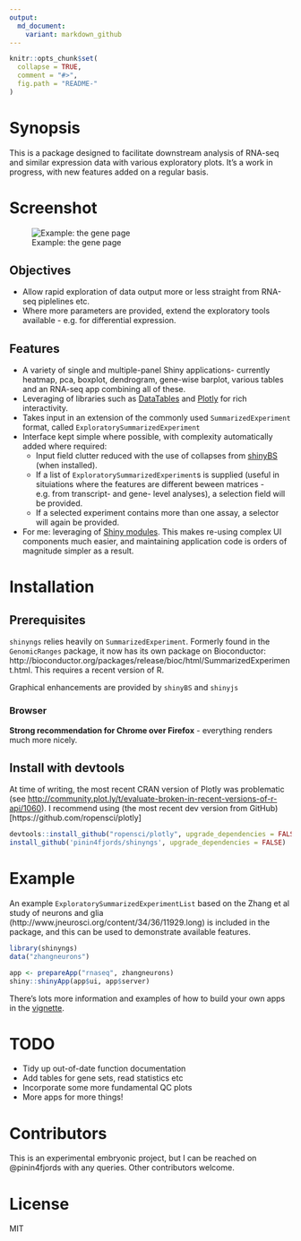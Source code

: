 ```yaml
---
output:
  md_document:
    variant: markdown_github
---
```


<!-- README.md is generated from README.Rmd. Please edit that file -->

```r
knitr::opts_chunk$set(
  collapse = TRUE,
  comment = "#>",
  fig.path = "README-"
)
```


# Synopsis

This is a package designed to facilitate downstream analysis of RNA-seq and similar expression data with various exploratory plots. It's a work in progress, with new features added on a regular basis.

# Screenshot

![Example: the gene page](screenshots/gene_page.png)

## Objectives

* Allow rapid exploration of data output more or less straight from RNA-seq piplelines etc. 
* Where more parameters are provided, extend the exploratory tools available - e.g. for differential expression.

## Features

* A variety of single and multiple-panel Shiny applications- currently heatmap, pca, boxplot, dendrogram, gene-wise barplot, various tables and an RNA-seq app combining all of these.
* Leveraging of libraries such as [DataTables](https://rstudio.github.io/DT/) and [Plotly](https://plot.ly/) for rich interactivity.
* Takes input in an extension of the commonly used `SummarizedExperiment` format, called `ExploratorySummarizedExperiment` 
* Interface kept simple where possible, with complexity automatically added where required:
    * Input field clutter reduced with the use of collapses from [shinyBS](https://ebailey78.github.io/shinyBS/index.html) (when installed).
    * If a list of `ExploratorySummarizedExperiment`s is supplied (useful in situiations where the features are different beween matrices - e.g. from transcript- and gene- level analyses), a selection field will be provided.
    * If a selected experiment contains more than one assay, a selector will again be provided.
* For me: leveraging of [Shiny modules](http://shiny.rstudio.com/articles/modules.html). This makes re-using complex UI components much easier, and maintaining application code is orders of magnitude simpler as a result.

# Installation

## Prerequisites

`shinyngs` relies heavily on `SummarizedExperiment`. Formerly found in the `GenomicRanges` package, it now has its own package on Bioconductor: http://bioconductor.org/packages/release/bioc/html/SummarizedExperiment.html. This requires a recent version of R. 

Graphical enhancements are provided by `shinyBS` and `shinyjs`

### Browser

**Strong recommendation for Chrome over Firefox** - everything renders much more nicely.

## Install with devtools

At time of writing, the most recent CRAN version of Plotly was problematic (see <http://community.plot.ly/t/evaluate-broken-in-recent-versions-of-r-api/1060>). I recommend using (the most recent dev version from GitHub)[https://github.com/ropensci/plotly]

```r
devtools::install_github("ropensci/plotly", upgrade_dependencies = FALSE)
install_github('pinin4fjords/shinyngs', upgrade_dependencies = FALSE)
```

# Example

An example `ExploratorySummarizedExperimentList` based on the Zhang et al study of neurons and glia (http://www.jneurosci.org/content/34/36/11929.long) is included in the package, and this can be used to demonstrate available features.

```r
library(shinyngs)
data("zhangneurons")

app <- prepareApp("rnaseq", zhangneurons)
shiny::shinyApp(app$ui, app$server)
```

There's lots more information and examples of how to build your own apps in the [vignette](http://htmlpreview.github.io/?https://github.com/pinin4fjords/shinyngs/blob/master/inst/doc/shinyngs.html). 

# TODO

* Tidy up out-of-date function documentation 
* Add tables for gene sets, read statistics etc
* Incorporate some more fundamental QC plots
* More apps for more things!

# Contributors

This is an experimental embryonic project, but I can be reached on @pinin4fjords with any queries. Other contributors welcome.

# License

MIT